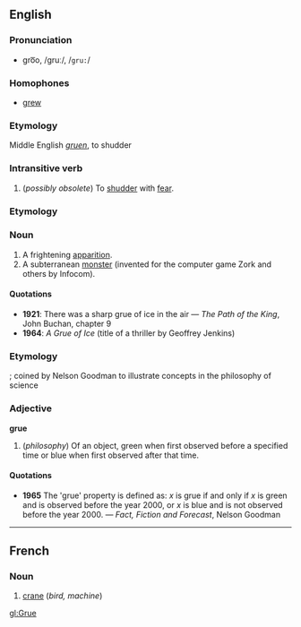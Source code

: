 {{see|Grue}}
==English==
===Pronunciation===
*gro͞o, /gruː/, /<tt>gru:</tt>/

===Homophones===
*[[grew]]

===Etymology===
Middle English ''[[gruen]]'', to shudder

===Intransitive verb===
{{en-infl-reg-other-e|gru|e}}
#(''possibly obsolete'') To [[shudder]] with [[fear]].

<!--Dubious: looks like someone's just made this up
===Etymology===
From '''[[gruesome]]'''; coined by Norena McMeel, 2004

===Noun===
{{en-noun-unc}}

# Any byproduct of a gruesome event: '''i.e.''' Gore, vicera, entrails, blood and Guts: 
#:"The butcher was covered in the accumulated '''grue''' of a hard day's work"
#:"There was '''grue''' everywhere after the accident"
-->

===Etymology===
{{etystub}}

===Noun===
{{en-noun-reg}}

#A frightening [[apparition]].
#A subterranean [[monster]] (invented for the computer game Zork and others by Infocom).

====Quotations====
*'''1921''': There was a sharp grue of ice in the air &mdash; ''The Path of the King'', John Buchan, chapter 9
*'''1964''': ''A Grue of Ice'' (title of a thriller by Geoffrey Jenkins)

===Etymology===
{{blend|green|blue}}; coined by Nelson Goodman to illustrate concepts in the philosophy of science

===Adjective===
'''grue'''
#(''philosophy'') Of an object, green when first observed before a specified time or blue when first observed after that time.

====Quotations====
*'''1965''' The 'grue' property is defined as: ''x'' is grue if and only if ''x'' is green and is observed before the year 2000, or ''x'' is blue and is not observed before the year 2000. &mdash; ''Fact, Fiction and Forecast'', Nelson Goodman

----
==French==
===Noun===
{{fr-noun-reg|f}}

#[[crane]] (''bird, machine'')

[[gl:Grue]]